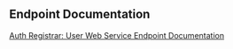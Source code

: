 == Endpoint Documentation ==
  
[http://techwiki.openstructs.org/index.php/Auth_Registrar:_User Auth Registrar: User Web Service Endpoint Documentation]
  
